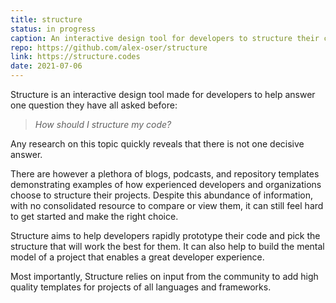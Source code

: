 ```yaml
---
title: structure
status: in progress
caption: An interactive design tool for developers to structure their code
repo: https://github.com/alex-oser/structure
link: https://structure.codes
date: 2021-07-06
---
```



Structure is an interactive design tool made for developers to help answer one question they have all asked before:
> *How should I structure my code?*

Any research on this topic quickly reveals that there is not one decisive answer.

There are however a plethora of blogs, podcasts, and repository templates demonstrating examples of how experienced developers and organizations choose to structure their projects. Despite this abundance of information, with no consolidated resource to compare or view them, it can still feel hard to get started and make the right choice. 

Structure aims to help developers rapidly prototype their code and pick the structure that will work the best for them. It can also help to build the mental model of a project that enables a great developer experience.

Most importantly, Structure relies on input from the community to add high quality templates for projects of all languages and frameworks.